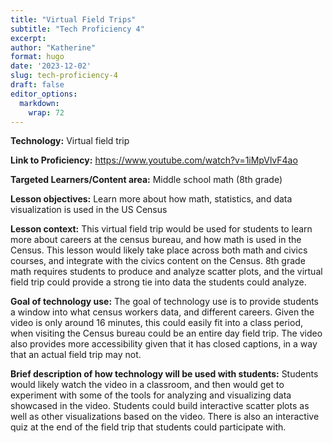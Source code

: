 ```yaml
---
title: "Virtual Field Trips"
subtitle: "Tech Proficiency 4"
excerpt: 
author: "Katherine"
format: hugo
date: '2023-12-02'
slug: tech-proficiency-4
draft: false
editor_options: 
  markdown: 
    wrap: 72
---
```


**Technology:** Virtual field trip 

**Link to Proficiency:** <https://www.youtube.com/watch?v=1iMpVlvF4ao>

**Targeted Learners/Content area:** Middle school math (8th grade)

**Lesson objectives:** Learn more about how math, statistics, and data
visualization is used in the US Census

**Lesson context:** This virtual field trip would be used for students
to learn more about careers at the census bureau, and how math is used
in the Census. This lesson would likely take place across both math and
civics courses, and integrate with the civics content on the Census. 8th
grade math requires students to produce and analyze scatter plots, and
the virtual field trip could provide a strong tie into data the students
could analyze. 

**Goal of technology use:** The goal of technology use is to provide
students a window into what census workers data, and different careers.
Given the video is only around 16 minutes, this could easily fit into a
class period, when visiting the Census bureau could be an entire day
field trip. The video also provides more accessibility given that it has
closed captions, in a way that an actual field trip may not. 

**Brief description of how technology will be used with students:**
Students would likely watch the video in a classroom, and then would get
to experiment with some of the tools for analyzing and visualizing data
showcased in the video. Students could build interactive scatter plots
as well as other visualizations based on the video. There is also an
interactive quiz at the end of the field trip that students could
participate with. 
